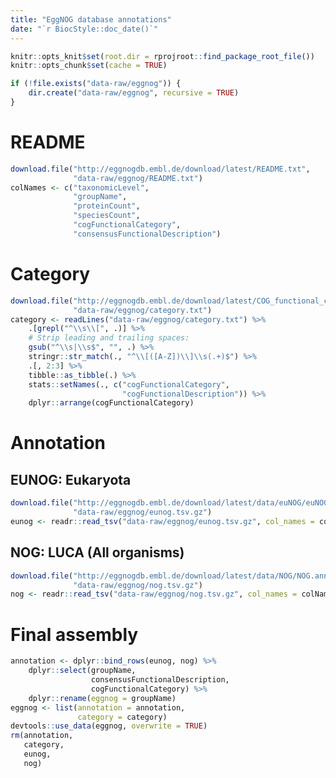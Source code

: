 ```yaml
---
title: "EggNOG database annotations"
date: "`r BiocStyle::doc_date()`"
---
```


```r
knitr::opts_knit$set(root.dir = rprojroot::find_package_root_file())
knitr::opts_chunk$set(cache = TRUE)
```

```r
if (!file.exists("data-raw/eggnog")) {
    dir.create("data-raw/eggnog", recursive = TRUE)
}
```



# README

```r
download.file("http://eggnogdb.embl.de/download/latest/README.txt",
              "data-raw/eggnog/README.txt")
colNames <- c("taxonomicLevel",
              "groupName",
              "proteinCount",
              "speciesCount",
              "cogFunctionalCategory",
              "consensusFunctionalDescription")
```



# Category

```r
download.file("http://eggnogdb.embl.de/download/latest/COG_functional_categories.txt",
              "data-raw/eggnog/category.txt")
category <- readLines("data-raw/eggnog/category.txt") %>%
    .[grepl("^\\s\\[", .)] %>%
    # Strip leading and trailing spaces:
    gsub("^\\s|\\s$", "", .) %>%
    stringr::str_match(., "^\\[([A-Z])\\]\\s(.+)$") %>%
    .[, 2:3] %>%
    tibble::as_tibble(.) %>%
    stats::setNames(., c("cogFunctionalCategory",
                         "cogFunctionalDescription")) %>%
    dplyr::arrange(cogFunctionalCategory)
```



# Annotation

## EUNOG: Eukaryota

```r
download.file("http://eggnogdb.embl.de/download/latest/data/euNOG/euNOG.annotations.tsv.gz",
              "data-raw/eggnog/eunog.tsv.gz")
eunog <- readr::read_tsv("data-raw/eggnog/eunog.tsv.gz", col_names = colNames)
```


## NOG: LUCA (All organisms)

```r
download.file("http://eggnogdb.embl.de/download/latest/data/NOG/NOG.annotations.tsv.gz",
              "data-raw/eggnog/nog.tsv.gz")
nog <- readr::read_tsv("data-raw/eggnog/nog.tsv.gz", col_names = colNames)
```



# Final assembly

```r
annotation <- dplyr::bind_rows(eunog, nog) %>%
    dplyr::select(groupName,
                  consensusFunctionalDescription,
                  cogFunctionalCategory) %>%
    dplyr::rename(eggnog = groupName)
eggnog <- list(annotation = annotation,
               category = category)
devtools::use_data(eggnog, overwrite = TRUE)
rm(annotation,
   category,
   eunog,
   nog)
```
